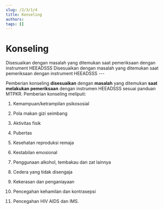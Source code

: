 ```yaml
---
slug: /2/3/1/4
title: Konseling
authors: 
tags: []
---
```



# Konseling

<Tabs>
<TabItem value='puskesmas' label='Puskesmas'>
Disesuaikan dengan masalah yang ditemukan saat pemeriksaan dengan instrument HEEADSSS
</TabItem>
<TabItem value='pustu' label='Pustu'>
Disesuaikan dengan masalah yang ditemukan saat pemeriksaan dengan instrument HEEADSSS
</TabItem>
</Tabs>
---

Pemberian konseling **disesuaikan** dengan **masalah** yang ditemukan **saat melakukan pemeriksaan** dengan instrumen HEEADSSS sesuai panduan MTPKR. Pemberian konseling meliputi:

1) Kemampuan/ketrampilan psikososial

2) Pola makan gizi seimbang

3) Aktivitas fisik

4) Pubertas

5) Kesehatan reproduksi remaja

6) Kestabilan emosional

7) Penggunaan alkohol, tembakau dan zat lainnya

8) Cedera yang tidak disengaja

9) Kekerasan dan penganiayaan

10) Pencegahan kehamilan dan kontrasepsi

11) Pencegahan HIV AIDS dan IMS.